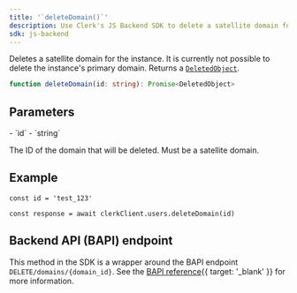 ```yaml
---
title: '`deleteDomain()`'
description: Use Clerk's JS Backend SDK to delete a satellite domain for the instance.
sdk: js-backend
---
```


Deletes a satellite domain for the instance. It is currently not possible to delete the instance's primary domain. Returns a [`DeletedObject`](/docs/references/javascript/types/deleted-object).

```ts
function deleteDomain(id: string): Promise<DeletedObject>
```

## Parameters

<Properties>
  - `id`
  - `string`

  The ID of the domain that will be deleted. Must be a satellite domain.
</Properties>

## Example

<Include src="_partials/backend/usage" />

```tsx
const id = 'test_123'

const response = await clerkClient.users.deleteDomain(id)
```

## Backend API (BAPI) endpoint

This method in the SDK is a wrapper around the BAPI endpoint `DELETE/domains/{domain_id}`. See the [BAPI reference](/docs/reference/backend-api/tag/domains/delete/domains/\{domain_id}){{ target: '_blank' }} for more information.
